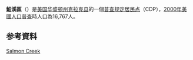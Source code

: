 {{Infobox settlement
|name                     = 鮭溪區
|official_name            = Salmon Creek, Washington
|native_name              = Salmon Creek{{en}}
|settlement_type          = [[普查规定居民点|CDP]]
|nickname                 = 
|motto                    = 

<!-- 圖片 -->
|image_skyline            = 
|imagesize                = 
|image_caption            = 
|image_flag               = 
|image_seal               = 

<!-- 地圖 -->
|image_map = Clark_County_Washington_Incorporated_and_Unincorporated_areas_Salmon_Creek_Highlighted.svg
|mapsize                  = 250px
|map_caption              = 鮭溪區位置圖
|image_map1               = 
|mapsize1                 = 
|map_caption1             = 

<!-- 行政區 -->
|subdivision_type         = [[國家|國家]]
|subdivision_name         = {{USA}}
|subdivision_type1        = [[美国州份|州]]
|subdivision_name1        = [[華盛頓州|華盛頓州]]
|subdivision_type2        = [[华盛顿州行政区划|郡]]
|subdivision_name2        = [[克拉克县_(华盛顿州)|克拉克县]]

<!-- 政府 -->
|government_footnotes     = 
|government_type          = 
|leader_title             = 
|leader_name              = 
|leader_title1            = 
|leader_name1             = 
|established_title        = 
|established_date         = 

<!-- 地區 -->
|unit_pref  =  
|area_footnotes           = 
|area_magnitude           = 
|area_total_km2           = 16.2
|area_land_km2            = 16.2
|area_water_km2           = 0.0
|area_total_sq_mi         = 6.3
|area_land_sq_mi          = 6.3
|area_water_sq_mi         = 0.0

<!-- 人口 -->
|population_as_of         = [[2000年美國人口普查|2000年]]
|population_footnotes     = 
|population_total         = 16767
|population_density_km2   = 1032.3
|population_density_sq_mi = 2673.6

<!-- 基本資料 -->
|timezone                 = [[太平洋時區|PST]]
|utc_offset               = -8
|timezone_DST             = PDT
|utc_offset_DST           = -7
|elevation_footnotes      =
|elevation_m              = 50
|elevation_ft             = 164
|coordinates_display      = inline,title
|coordinates_type         = region:US_type:city
|latd = 45 |latm = 42 |lats = 18 |latNS = N
|longd = 122 |longm = 39 |longs = 41 |longEW = W

<!-- 其它 -->
|postal_code_type         = 
|postal_code              = 
|area_code                = 
|blank_name               = [[聯邦資訊處理標準|FIPS碼]]
|blank_info               = 53-61000{{GR|2}}
|blank1_name              = [[地名資訊系統|GNIS]]編號
|blank1_info              = 1512637{{GR|3}}
|website                  = 
|footnotes                = 
}}
'''鮭溪區'''（{{lang-en|'''Salmon Creek'''}}）是[[美国|美国]][[华盛顿州|华盛顿州]][[克拉克县_(华盛顿州)|克拉克县]]的一個[[普查规定居民点|普查规定居民点]]（CDP），[[2000年美國人口普查|2000年美國人口普查]]時人口為16,767人。

== 参考資料 ==
{{reflist}}

{{Clark County, Washington}}

[[category:华盛顿州普查规定居民点|Salmon Creek]]